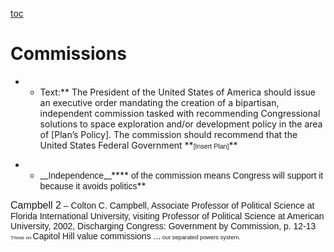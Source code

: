 [[toc]]
=Commissions= 
**Text:** <span class="Underline">The President of the United States of America should issue an executive order mandating the creation of a bipartisan, independent commission tasked with recommending Congressional solutions to space exploration and/or development policy in the area of [Plan’s Policy]. The commission should recommend that the United States Federal Government </span><span class="small">**<span style="font-family: Arial,sans-serif; font-size: 8pt;">[Insert Plan]</span>**</span>

**__<span style="font-family: Arial,sans-serif;">Independence</span>__****<span style="font-family: Arial,sans-serif;"> of the commission means Congress will support it because it avoids politics</span>**
<span style="font-family: Arial,sans-serif; font-size: 12pt;">Campbell 2</span><span style="font-family: Arial,sans-serif;"> – Colton C. Campbell, Associate Professor of Political Science at Florida International University, visiting Professor of Political Science at American University, 2002, Discharging Congress: Government by Commission, p. 12-13</span>
<span style="font-family: Arial,sans-serif; font-size: 6pt;">Those on </span><span style="font-family: Arial,sans-serif;">Capitol Hill value commissions ...</span><span style="font-family: Arial,sans-serif; font-size: 7pt;"> our separated powers system.</span>